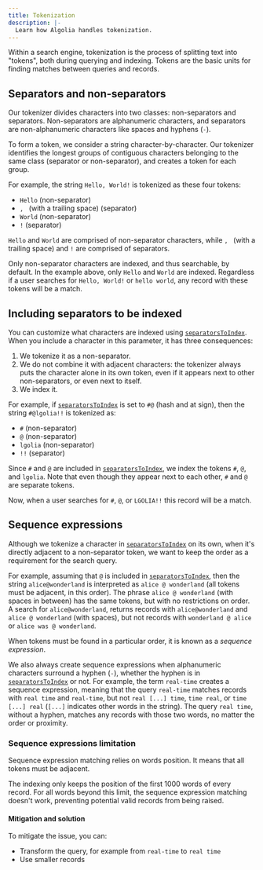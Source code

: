 ```yaml
---
title: Tokenization
description: |-
  Learn how Algolia handles tokenization.
---
```


Within a search engine, tokenization is the process of splitting text into "tokens", both during querying and indexing. Tokens are the basic units for finding matches between queries and records.

## Separators and non-separators

Our tokenizer divides characters into two classes: non-separators and separators. Non-separators are alphanumeric characters, and separators are non-alphanumeric characters like spaces and hyphens (`-`).

To form a token, we consider a string character-by-character. Our tokenizer identifies the longest groups of contiguous characters belonging to the same class (separator or non-separator), and creates a token for each group.

For example, the string `Hello, World!` is tokenized as these four tokens:

- `Hello` (non-separator)
- `, ` (with a trailing space) (separator)
- `World` (non-separator)
- `!` (separator)

`Hello` and `World` are comprised of non-separator characters, while `, ` (with a trailing space) and `!` are comprised of separators.

Only non-separator characters are indexed, and thus searchable, by default. In the example above, only `Hello` and `World` are indexed. Regardless if a user searches for `Hello, World!` or `hello world`, any record with these tokens will be a match.

## Including separators to be indexed

You can customize what characters are indexed using [`separatorsToIndex`](/api-reference/api-parameters/separatorsToIndex/). When you include a character in this parameter, it has three consequences:

1. We tokenize it as a non-separator.
1. We do not combine it with adjacent characters: the tokenizer always puts the character alone in its own token, even if it appears next to other non-separators, or even next to itself.
1. We index it.

For example, if [`separatorsToIndex`](/api-reference/api-parameters/separatorsToIndex/) is set to `#@` (hash and at sign), then the string `#@lgolia!!` is tokenized as:

- `#` (non-separator)
- `@` (non-separator)
- `lgolia` (non-separator)
- `!!` (separator)

Since `#` and `@` are included in [`separatorsToIndex`](/api-reference/api-parameters/separatorsToIndex/), we index the tokens `#`, `@`, and `lgolia`. Note that even though they appear next to each other, `#` and `@` are separate tokens.

Now, when a user searches for `#`, `@`, or `LGOLIA!!` this record will be a match.

## Sequence expressions

Although we tokenize a character in [`separatorsToIndex`](/api-reference/api-parameters/separatorsToIndex/) on its own, when it's directly adjacent to a non-separator token, we want to keep the order as a requirement for the search query.

For example, assuming that `@` is included in [`separatorsToIndex`](/api-reference/api-parameters/separatorsToIndex/), then the string `alice@wonderland` is interpreted as `alice @ wonderland` (all tokens must be adjacent, in this order). The phrase `alice @ wonderland` (with spaces in between) has the same tokens, but with no restrictions on order. A search for `alice@wonderland`, returns records with `alice@wonderland` and `alice @ wonderland` (with spaces), but not records with `wonderland @ alice` or `alice was @ wonderland`.

When tokens must be found in a particular order, it is known as a _sequence expression_.

We also always create sequence expressions when alphanumeric characters surround a hyphen (`-`), whether the hyphen is in [`separatorsToIndex`](/api-reference/api-parameters/separatorsToIndex/) or not. For example, the term `real-time` creates a sequence expression, meaning that the query `real-time` matches records with `real time` and `real-time`, but not `real [...] time`, `time real`, or `time [...] real` (`[...]` indicates other words in the string). The query `real time`, without a hyphen, matches any records with those two words, no matter the order or proximity.

### Sequence expressions limitation

Sequence expression matching relies on words position. It means that all tokens must be adjacent.

The indexing only keeps the position of the first 1000 words of every record.
For all words beyond this limit, the sequence expression matching doesn't work, preventing potential valid records from being raised.

#### Mitigation and solution

To mitigate the issue, you can:

- Transform the query, for example from `real-time` to `real time`
- Use smaller records
